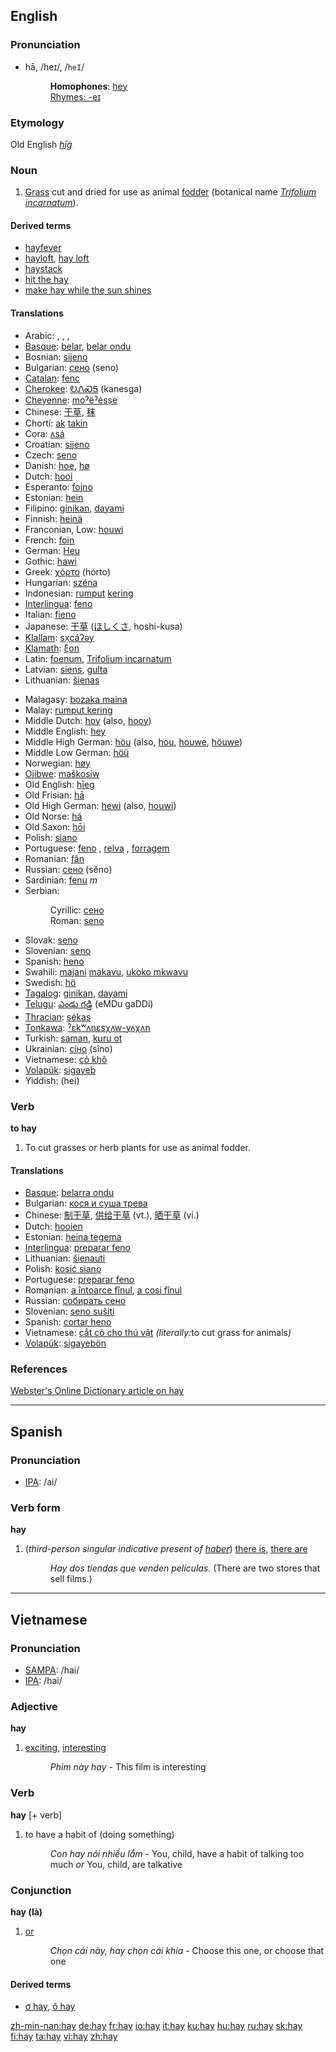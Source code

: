 ==English==

===Pronunciation===
*hā, /heɪ/, /<tt>heI</tt>/
*:'''Homophones''': [[hey]]
*:[[Rhymes:English:-eɪ|Rhymes: -eɪ]]
===Etymology===
Old English ''[[hīġ]]''
===Noun===
{{en-noun|-}}
# [[Grass]] cut and dried for use as animal [[fodder]] (botanical name ''[[Trifolium incarnatum]]'').

====Derived terms====
*[[hayfever]]
*[[hayloft]], [[hay loft]]
*[[haystack]]
*[[hit the hay]]
*[[make hay while the sun shines]]

====Translations====
{{top}}
*Arabic: {{ARchar|[[تبن|تِبْن]]}}, {{ARchar|[[جفيف|جَفِيف]]}}, {{ARchar|[[حشيش|حَشِيش]]}}, {{ARchar|[[درِيس|دَرِيس]]}}
*[[Basque]]: [[belar]], [[belar ondu]]
*Bosnian: [[sijeno#Bosnian|sijeno]] {{n}}
*Bulgarian: [[сено]] (seno) {{n}}
*[[Catalan]]: [[fenc]]
*[[Cherokee]]: [[ᎧᏁᏍᎦ]] (kanesga)
*[[Cheyenne]]: [[moˀëˀėsṣe]]
*Chinese: [[干草]], [[秣]]
*Chortí: [[ak]] [[takin]]
*Cora: [[ʌsá]]
*Croatian: [[sijeno#Croatian|sijeno]] {{n}}
*Czech: [[seno#Czech|seno]]
*Danish: [[hoe]], [[hø]]
*Dutch: [[hooi]] {{n}}
*Esperanto: [[fojno]]
*Estonian: [[hein#Estonian|hein]] 
*Filipino: [[ginikan]], [[dayami]]
*Finnish: [[heinä]]
*Franconian, Low: [[houwi]]
*French: [[foin]] {{m}}
*German: [[Heu]] {{n}}
*Gothic: [[hawi]]
*Greek: [[χόρτο]] (hórto)
*Hungarian: [[széna]]  
*Indonesian: [[rumput]] [[kering]]
*[[Interlingua]]: [[feno]]
*Italian: [[fieno]] {{m}}
*Japanese: [[干草]] ([[ほしくさ]], hoshi-kusa)
*[[Klallam]]: [[sx̣cáʔəy]]
*[[Klamath]]: [[ξon]]
*Latin: [[foenum]], [[Trifolium incarnatum]]
*Latvian: [[siens]], [[gulta]]
*Lithuanian: [[šienas]]
{{mid}}
*Malagasy: [[bozaka maina]]
*Malay: [[rumput kering]]
*Middle Dutch: [[hoy#Middle Dutch|hoy]] (also, [[hooy]])
*Middle English: [[hey#Middle English|hey]]
*Middle High German: [[höu]] (also, [[hou#Middle High German|hou]], [[houwe]], [[höuwe]])
*Middle Low German: [[höü]]
*Norwegian: [[høy]]
*[[Ojibwe]]: [[maškosiw]]
*Old English: [[hīeg]]
*Old Frisian: [[hā]]
*Old High German: [[hewi]] (also, [[houwi]])
*Old Norse: [[há]]
*Old Saxon: [[hōi]]
*Polish: [[siano]]
*Portuguese: [[feno]] {{m}}, [[relva]] {{f}}, [[forragem]] {{f}}
*Romanian: [[fân]]
*Russian: [[сено]] (sěno)
*Sardinian: [[fenu]] ''m''
*Serbian:
*:Cyrillic: [[сено#Serbian|сено]] {{n}}
*:Roman: [[seno#Serbian|seno]] {{n}}
*Slovak: [[seno]] {{n}}
*Slovenian: [[seno]] {{n}}
*Spanish: [[heno]] {{m}}
*Swahili: [[majani]] [[makavu]], [[ukoko mkwavu]]
*Swedish: [[hö]]
*[[Tagalog]]: [[ginikan]], [[dayami]]
*[[Telugu]]: [[ఎండు గడ్డి]] (eMDu gaDDi)
*[[Thracian]]: [[sékas]]
*[[Tonkawa]]: [[ˀɛkʷʌnɛsχʌw-yʌχʌn]]
*Turkish: [[saman]], [[kuru ot]]
*Ukrainian: [[сіно]] (sîno)
*Vietnamese: [[cỏ khô]]<!--move this to the Vietnamese page (''literally'' dry grass)-->
*[[Volapük]]: [[sigayeb]]
*Yiddish: <!--provide the Yiddish-->(hei)
{{bottom}}

===Verb===
'''to hay'''
# To cut grasses or herb plants for use as animal fodder.

====Translations====
*[[Basque]]: [[belarra ondu]]
*Bulgarian: [[кося и суша трева]] 
*Chinese: [[制干草]], [[供给干草]] (vt.), [[晒干草]] (vi.)
*Dutch: [[hooien]]
*Estonian: [[heina tegema]] 
*[[Interlingua]]: [[preparar feno]]
*Lithuanian: [[šienauti]]
*Polish: [[kosić siano]]
*Portuguese: [[preparar feno]]
*Romanian: [[a întoarce fînul]], [[a cosi fînul]]
*Russian: [[собирать сено]]
*Slovenian: [[seno sušiti]]
*Spanish: [[cortar heno]]
*Vietnamese: [[cắt cỏ cho thú vật]] ''(literally: ''to cut grass for animals'')''
*[[Volapük]]: [[sigayebön]]

===References===
[http://www.websters-online-dictionary.org/definition/hay Webster's Online Dictionary article on hay]

----
==Spanish==

===Pronunciation===
*[[IPA]]: /ai/

===Verb form===
'''hay'''
# (''third-person singular indicative present of [[haber]]'') [[there is]], [[there are]]
#:''Hay dos tiendas que venden películas.'' (There are two stores that sell films.)
----

==Vietnamese==

===Pronunciation===
*[[SAMPA]]: /hai/
*[[IPA]]: /hai/

===Adjective===
'''hay'''
# [[exciting]], [[interesting]]
#:''Phim này hay'' - This film is interesting

===Verb===
'''hay''' [+ verb]
# to have a habit of (doing something)
#:''Con hay nói nhiều lắm'' - You, child, have a habit of talking too much ''or'' You, child, are talkative

===Conjunction===
'''hay (là)'''
# [[or]]
#:''Chọn cái này, hay chọn cái khia'' - Choose this one, or choose that one

====Derived terms====
*[[ơ hay]], [[ô hay]]

[[zh-min-nan:hay]]
[[de:hay]]
[[fr:hay]]
[[io:hay]]
[[it:hay]]
[[ku:hay]]
[[hu:hay]]
[[ru:hay]]
[[sk:hay]]
[[fi:hay]]
[[ta:hay]]
[[vi:hay]]
[[zh:hay]]
